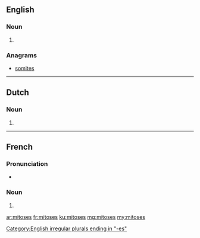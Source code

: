==English==

===Noun===
{{head|en|plural}}

# {{plural of|mitosis|lang=en}}

===Anagrams===
* [[somites#English|somites]]

----

==Dutch==

===Noun===
{{head|nl|noun plural form}}

# {{nl-noun form of|pl|mitose}}

----

==French==

===Pronunciation===
* {{IPA|/mi.tɔz/|lang=fr}}

===Noun===
{{head|fr|plural|g=f-p}}

# {{plural of|mitose|lang=fr}}

[[Category:English irregular plurals ending in "-es"]]

[[ar:mitoses]]
[[fr:mitoses]]
[[ku:mitoses]]
[[mg:mitoses]]
[[my:mitoses]]